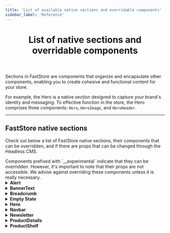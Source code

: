 ```yaml
---
title: 'List of available native sections and overridable components'
sidebar_label: 'Reference'
---
```



<header>

# List of native sections and overridable components

</header>

Sections in FastStore are components that organize and encapsulate other components, enabling you to create cohesive and functional content for your store.

For example, the Hero is a native section designed to capture your brand's identity and messaging. To effective function in the store, the Hero comprises three components: `Hero`, `HeroImage`, and `HeroHeader`.

---

## FastStore native sections

Check out below a list of FastStore native sections, their components that can be overridden, and if there are props that can be changed through the Headless CMS.

<Callout type="warning" emoji="⚠️">
  Components prefixed with `__experimental` indicate that they can be
  overridden. However, it's important to note that their props are not
  accessible. We advise against overriding these components unless it is really
  necessary.
</Callout>

<details>
<summary><b>Alert</b></summary>

| Type                              | Availability                                                                                                                                                                      |
| --------------------------------- | --------------------------------------------------------------------------------------------------------------------------------------------------------------------------------- |
| Documentation                     | <a href="/components/molecules/alert" target="_blank" class="nx-text-primary-600 nx-underline nx-decoration-from-font [text-underline-position:from-font]">Alert FastStore UI</a> |
| Overridable components            | `Alert` and `Icon`                                                                                                                                                                |
| Headless CMS: props customization | <ul className="doc-list"><li> `Icon`</li><li> `dismissible`</li></ul>                                                                                                             |

</details>

<details>
<summary><b>BannerText</b></summary>

| Type                              | Availability                                                                                                                                                                                  |
| --------------------------------- | --------------------------------------------------------------------------------------------------------------------------------------------------------------------------------------------- |
| Documentation                     | <a href="/components/organisms/banner-text" target="_blank" class="nx-text-primary-600 nx-underline nx-decoration-from-font [text-underline-position:from-font]">Banner Text FastStore UI</a> |
| Overridable components            | <ul className="doc-list"><li> `BannerText`</li> <li> `BannerTextContent`</li></ul>                                                                                                            |
| Headless CMS: props customization | <ul className="doc-list"><li> `ColorVariant`</li><li> `Variant`</li></ul>                                                                                                                     |

</details>

<details>
<summary><b>Breadcrumb</b></summary>

| Type                              | Availability                                                                                                                                                                                |
| --------------------------------- | ------------------------------------------------------------------------------------------------------------------------------------------------------------------------------------------- |
| Documentation                     | <a href="/components/molecules/breadcrumb" target="_blank" class="nx-text-primary-600 nx-underline nx-decoration-from-font [text-underline-position:from-font]">Breadcrumb FastStore UI</a> |
| Overridable components            | <ul className="doc-list"><li>`Breadcrumb`</li><li>`Icon`</li></ul>                                                                                                                          |
| Headless CMS: props customization | <ul className="doc-list"><li>`Icon (HomeIcon)`</li></ul>                                                                                                                                    |

</details>

<details>
<summary><b>Empty State</b></summary>

| Type                              | Availability                                                                                                                                                                                  |
| --------------------------------- | --------------------------------------------------------------------------------------------------------------------------------------------------------------------------------------------- |
| Documentation                     | <a href="/components/organisms/empty-state" target="_blank" class="nx-text-primary-600 nx-underline nx-decoration-from-font [text-underline-position:from-font]">Empty State FastStore UI</a> |
| Overridable components            | `EmptyState`                                                                                                                                                                                  |
| Headless CMS: props customization | Coming soon!                                                                                                                                                                                  |

</details>

<details>
<summary><b>Hero</b></summary>

| Type                              | Availability                                                                                                                                                                    |
| --------------------------------- | ------------------------------------------------------------------------------------------------------------------------------------------------------------------------------- |
| Documentation                     | <a href="/components/organisms/hero" target="_blank" class="nx-text-primary-600 nx-underline nx-decoration-from-font [text-underline-position:from-font]">Hero FastStore UI</a> |
| Overridable Components            | <ul className="doc-list"><li> `Hero`</li><li> `HeroImage`</li><li> `HeroHeader`</li></ul>                                                                                       |
| Headless CMS: props customization | <ul className="doc-list"><li> `ButtonProps (Label, Icon)`</li><li> `ColorVariant`</li><li> `Variant`</li></ul>                                                                  |

</details>

<details>
<summary><b>Navbar</b></summary>

| Type                              | Availability                                                                                                                                                                                                                                                                                                                |
| --------------------------------- | --------------------------------------------------------------------------------------------------------------------------------------------------------------------------------------------------------------------------------------------------------------------------------------------------------------------------- |
| Documentation                     | <a href="/components/organisms/navbar" target="_blank" class="nx-text-primary-600 nx-underline nx-decoration-from-font [text-underline-position:from-font]">Navbar FastStore UI</a>                                                                                                                                         |
| Overridable components            | <ul className="doc-list"><li> `Navbar`</li> <li> `NavbarLinks`</li> <li> `NavbarLinksList`</li> <li> `NavbarSlider`</li> <li> `NavbarSliderHeader`</li> <li> `NavbarSliderContent`</li> <li> `NavbarSliderFooter`</li> <li> `NavbarHeader`</li> <li> `NavbarRow`</li> <li> `NavbarButtons`</li> <li>`IconButton` </li></ul> |
| Headless CMS: props customization | <ul className="doc-list"><li>NavbarRow: `Logo`</li><li>NavbarButtons: `SignIn Button Icon`, `Cart Icon`</li><li>Navigation: ` Regionalization Icon`, `Menu Icon`, `Home Icon`</li></ul>                                                                                                                                     |

</details>

<details>
<summary><b>Newsletter</b></summary>

| Type                              | Availability                                                                                                                                                                           |
| --------------------------------- | -------------------------------------------------------------------------------------------------------------------------------------------------------------------------------------- |
| Documentation                     | Coming soon!                                                                                                                                                                           |
| Overridable components            | <ul className="doc-list"><li> `ToastIconSuccess`</li> <li> `ToastIconError`</li> <li> `HeaderIcon`</li> <li> `InputFieldName`</li> <li> `InputFieldEmail`</li> <li> `Button`</li></ul> |
| Headless CMS: props customization | <ul className="doc-list"><li> `Icon`</li><li> `Variant (Lite / Full)`</li></ul>                                                                                                        |

</details>

<details>
<summary>
  <b>ProductDetails</b>
</summary>

| Type                              | Availability                                                                                                                                                                                                                                                                                                                                                                                     |
| --------------------------------- | ------------------------------------------------------------------------------------------------------------------------------------------------------------------------------------------------------------------------------------------------------------------------------------------------------------------------------------------------------------------------------------------------ |
| Documentation                     | <a href="/components" target="_blank" class="nx-text-primary-600 nx-underline nx-decoration-from-font [text-underline-position:from-font]">FastStore UI</a>                                                                                                                                                                                                                                      |
| Overridable components            | <ul className="doc-list"><li> `ProductTitle`</li><li> `DiscountBadge`</li><li> `BuyButton`</li><li> `Icon`</li><li> `Price`</li><li> `QuantitySelector`</li><li> `SkuSelector`</li><li> `ShippingSimulation`</li><li> `ImageGallery`</li><li> `ImageZoom`</li><li> `__experimentalImageGalleryImage`</li><li> `__experimentalImageGallery`</li><li> `__experimentalShippingSimulation`</li></ul> |
| Headless CMS: props customization | <ul className="doc-list"><li>ProductTitle: `showDiscountBadge`, `discountBadgeSize`, `showReferenceNumber`</li><li>BuyButton: `Icon`</li></ul>                                                                                                                                                                                                                                                   |

</details>

<details>
<summary><b>ProductShelf</b></summary>

| Type                              | Availability                                                                                                                                                                                      |
| --------------------------------- | ------------------------------------------------------------------------------------------------------------------------------------------------------------------------------------------------- |
| Documentation                     | <a href="/components/organisms/product-shelf" target="_blank" class="nx-text-primary-600 nx-underline nx-decoration-from-font [text-underline-position:from-font]">Product Shelf FastStore UI</a> |
| Overridable components            | <ul className="doc-list"><li> `ProductShelf`</li><li> `__experimentalCarousel`</li><li> `__experimentalProductCard`</li></ul>                                                                     |
| Headless CMS: props customization | <ul className="doc-list"><li>Product Card Configuration: `showDiscountBadge`, `bordered`</li></ul>                                                                                                |

</details>
